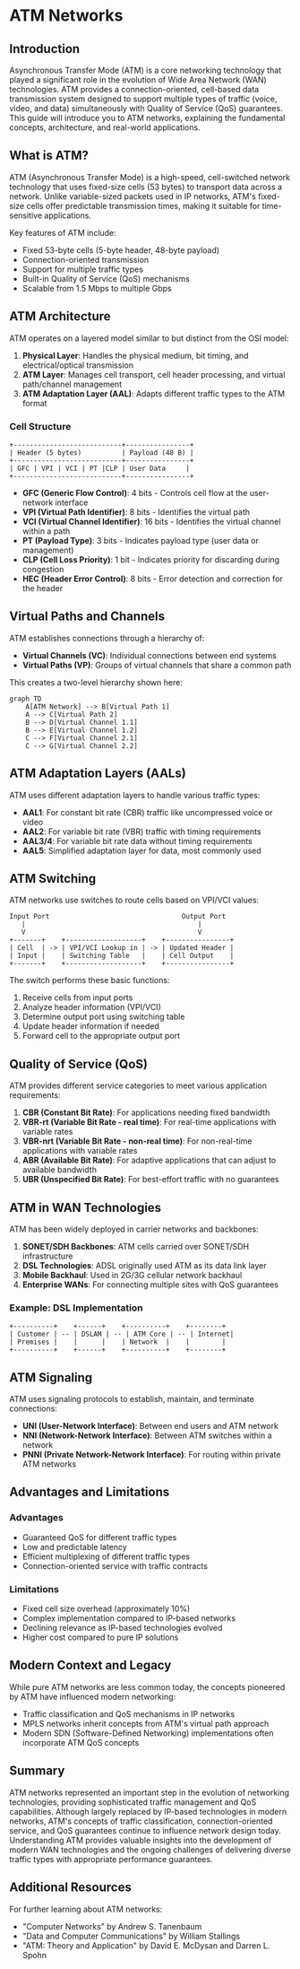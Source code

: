 # ATM Networks

## Introduction

Asynchronous Transfer Mode (ATM) is a core networking technology that played a significant role in the evolution of Wide Area Network (WAN) technologies. ATM provides a connection-oriented, cell-based data transmission system designed to support multiple types of traffic (voice, video, and data) simultaneously with Quality of Service (QoS) guarantees. This guide will introduce you to ATM networks, explaining the fundamental concepts, architecture, and real-world applications.

## What is ATM?

ATM (Asynchronous Transfer Mode) is a high-speed, cell-switched network technology that uses fixed-size cells (53 bytes) to transport data across a network. Unlike variable-sized packets used in IP networks, ATM's fixed-size cells offer predictable transmission times, making it suitable for time-sensitive applications.

Key features of ATM include:

- Fixed 53-byte cells (5-byte header, 48-byte payload)
- Connection-oriented transmission
- Support for multiple traffic types
- Built-in Quality of Service (QoS) mechanisms
- Scalable from 1.5 Mbps to multiple Gbps

## ATM Architecture

ATM operates on a layered model similar to but distinct from the OSI model:

1. **Physical Layer**: Handles the physical medium, bit timing, and electrical/optical transmission
2. **ATM Layer**: Manages cell transport, cell header processing, and virtual path/channel management
3. **ATM Adaptation Layer (AAL)**: Adapts different traffic types to the ATM format

### Cell Structure

```
+---------------------------+----------------+
| Header (5 bytes)          | Payload (48 B) |
+---------------------------+----------------+
| GFC | VPI | VCI | PT |CLP | User Data     |
+---------------------------+----------------+
```

- **GFC (Generic Flow Control)**: 4 bits - Controls cell flow at the user-network interface
- **VPI (Virtual Path Identifier)**: 8 bits - Identifies the virtual path
- **VCI (Virtual Channel Identifier)**: 16 bits - Identifies the virtual channel within a path
- **PT (Payload Type)**: 3 bits - Indicates payload type (user data or management)
- **CLP (Cell Loss Priority)**: 1 bit - Indicates priority for discarding during congestion
- **HEC (Header Error Control)**: 8 bits - Error detection and correction for the header

## Virtual Paths and Channels

ATM establishes connections through a hierarchy of:

- **Virtual Channels (VC)**: Individual connections between end systems
- **Virtual Paths (VP)**: Groups of virtual channels that share a common path

This creates a two-level hierarchy shown here:

```mermaid
graph TD
    A[ATM Network] --> B[Virtual Path 1]
    A --> C[Virtual Path 2]
    B --> D[Virtual Channel 1.1]
    B --> E[Virtual Channel 1.2]
    C --> F[Virtual Channel 2.1]
    C --> G[Virtual Channel 2.2]
```

## ATM Adaptation Layers (AALs)

ATM uses different adaptation layers to handle various traffic types:

- **AAL1**: For constant bit rate (CBR) traffic like uncompressed voice or video
- **AAL2**: For variable bit rate (VBR) traffic with timing requirements
- **AAL3/4**: For variable bit rate data without timing requirements
- **AAL5**: Simplified adaptation layer for data, most commonly used

## ATM Switching

ATM networks use switches to route cells based on VPI/VCI values:

```
Input Port                                 Output Port
   |                                           |
   V                                           V
+-------+    +-------------------+    +----------------+
| Cell  | -> | VPI/VCI Lookup in | -> | Updated Header |
| Input |    | Switching Table   |    | Cell Output    |
+-------+    +-------------------+    +----------------+
```

The switch performs these basic functions:
1. Receive cells from input ports
2. Analyze header information (VPI/VCI)
3. Determine output port using switching table
4. Update header information if needed
5. Forward cell to the appropriate output port

## Quality of Service (QoS)

ATM provides different service categories to meet various application requirements:

1. **CBR (Constant Bit Rate)**: For applications needing fixed bandwidth
2. **VBR-rt (Variable Bit Rate - real time)**: For real-time applications with variable rates
3. **VBR-nrt (Variable Bit Rate - non-real time)**: For non-real-time applications with variable rates
4. **ABR (Available Bit Rate)**: For adaptive applications that can adjust to available bandwidth
5. **UBR (Unspecified Bit Rate)**: For best-effort traffic with no guarantees

## ATM in WAN Technologies

ATM has been widely deployed in carrier networks and backbones:

1. **SONET/SDH Backbones**: ATM cells carried over SONET/SDH infrastructure
2. **DSL Technologies**: ADSL originally used ATM as its data link layer
3. **Mobile Backhaul**: Used in 2G/3G cellular network backhaul
4. **Enterprise WANs**: For connecting multiple sites with QoS guarantees

### Example: DSL Implementation

```
+----------+    +------+    +----------+    +--------+
| Customer | -- | DSLAM | -- | ATM Core | -- | Internet|
| Premises |    |      |    | Network  |    |        |
+----------+    +------+    +----------+    +--------+
```

## ATM Signaling

ATM uses signaling protocols to establish, maintain, and terminate connections:

- **UNI (User-Network Interface)**: Between end users and ATM network
- **NNI (Network-Network Interface)**: Between ATM switches within a network
- **PNNI (Private Network-Network Interface)**: For routing within private ATM networks

## Advantages and Limitations

### Advantages
- Guaranteed QoS for different traffic types
- Low and predictable latency
- Efficient multiplexing of different traffic types
- Connection-oriented service with traffic contracts

### Limitations
- Fixed cell size overhead (approximately 10%)
- Complex implementation compared to IP-based networks
- Declining relevance as IP-based technologies evolved
- Higher cost compared to pure IP solutions

## Modern Context and Legacy

While pure ATM networks are less common today, the concepts pioneered by ATM have influenced modern networking:

- Traffic classification and QoS mechanisms in IP networks
- MPLS networks inherit concepts from ATM's virtual path approach
- Modern SDN (Software-Defined Networking) implementations often incorporate ATM QoS concepts

## Summary

ATM networks represented an important step in the evolution of networking technologies, providing sophisticated traffic management and QoS capabilities. Although largely replaced by IP-based technologies in modern networks, ATM's concepts of traffic classification, connection-oriented service, and QoS guarantees continue to influence network design today. Understanding ATM provides valuable insights into the development of modern WAN technologies and the ongoing challenges of delivering diverse traffic types with appropriate performance guarantees.

## Additional Resources

For further learning about ATM networks:
- "Computer Networks" by Andrew S. Tanenbaum
- "Data and Computer Communications" by William Stallings
- "ATM: Theory and Application" by David E. McDysan and Darren L. Spohn
